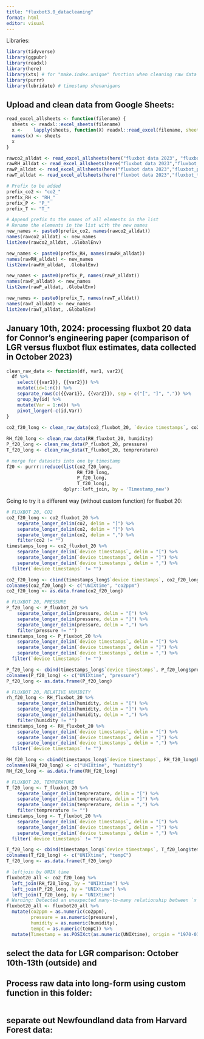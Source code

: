 ```yaml
---
title: "fluxbot3.0_datacleaning"
format: html
editor: visual
---
```


Libraries:

```r
library(tidyverse)
library(ggpubr)
library(readxl)
library(here)
library(xts) # for "make.index.unique" function when cleaning raw data
library(purrr)
library(lubridate) # timestamp shenanigans
```

## Upload and clean data from Google Sheets:

```r

read_excel_allsheets <- function(filename) {
  sheets <- readxl::excel_sheets(filename)
  x <-    lapply(sheets, function(X) readxl::read_excel(filename, sheet = X))
  names(x) <- sheets
  x
}

rawco2_alldat <- read_excel_allsheets(here("fluxbot data 2023", "fluxbot_co2.xlsx"))
rawRH_alldat <- read_excel_allsheets(here("fluxbot data 2023","fluxbot_humidity.xlsx")) 
rawP_alldat <- read_excel_allsheets(here("fluxbot data 2023","fluxbot_pressure.xlsx"))
rawT_alldat <- read_excel_allsheets(here("fluxbot data 2023","fluxbot_temperature.xlsx"))

# Prefix to be added
prefix_co2 <- "co2_"
prefix_RH <- "RH_"
prefix_P <- "P_"
prefix_T <- "T_"

# Append prefix to the names of all elements in the list
# Rename the elements in the list with the new names
new_names <- paste0(prefix_co2, names(rawco2_alldat))
names(rawco2_alldat) <- new_names
list2env(rawco2_alldat, .GlobalEnv)

new_names <- paste0(prefix_RH, names(rawRH_alldat))
names(rawRH_alldat) <- new_names
list2env(rawRH_alldat, .GlobalEnv)

new_names <- paste0(prefix_P, names(rawP_alldat))
names(rawP_alldat) <- new_names
list2env(rawP_alldat, .GlobalEnv)

new_names <- paste0(prefix_T, names(rawT_alldat))
names(rawT_alldat) <- new_names
list2env(rawT_alldat, .GlobalEnv)

```

## January 10th, 2024: processing fluxbot 20 data for Connor's engineering paper (comparison of LGR versus fluxbot flux estimates, data collected in October 2023)
```r

clean_raw_data <- function(df, var1, var2){
  df %>%     
    select({{var1}}, {{var2}}) %>%
    mutate(id=1:n()) %>% 
    separate_rows(c({{var1}}, {{var2}}), sep = c("[", "]", ",")) %>% 
    group_by(id) %>% 
    mutate(Var = 1:n()) %>% 
    pivot_longer(-c(id,Var))
}
                    
co2_f20_long <- clean_raw_data(co2_fluxbot_20, `device timestamps`, co2)

RH_f20_long <- clean_raw_data(RH_fluxbot_20, humidity)
P_f20_long <- clean_raw_data(P_fluxbot_20, pressure)
T_f20_long <- clean_raw_data(T_fluxbot_20, temprerature)

# merge for datasets into one by timestamp
f20 <- purrr::reduce(list(co2_f20_long,
                          RH_f20_long,
                          P_f20_long,
                          T_f20_long),
                     dplyr::left_join, by = 'Timestamp_new')
```

Going to try it a different way (without custom function) for fluxbot 20:
```r
# FLUXBOT 20, CO2
co2_f20_long <- co2_fluxbot_20 %>%
    separate_longer_delim(co2, delim = "[") %>%
    separate_longer_delim(co2, delim = "]") %>%
    separate_longer_delim(co2, delim = ",") %>% 
    filter(co2 != "")
timestamps_long <- co2_fluxbot_20 %>%
    separate_longer_delim(`device timestamps`, delim = "[") %>%
    separate_longer_delim(`device timestamps`, delim = "]") %>%
    separate_longer_delim(`device timestamps`, delim = ",") %>% 
  filter(`device timestamps` != "")

co2_f20_long <- cbind(timestamps_long$`device timestamps`, co2_f20_long$co2)
colnames(co2_f20_long) <- c("UNIXtime", "co2ppm")
co2_f20_long <- as.data.frame(co2_f20_long)

# FLUXBOT 20, PRESSURE
P_f20_long <- P_fluxbot_20 %>%
    separate_longer_delim(pressure, delim = "[") %>%
    separate_longer_delim(pressure, delim = "]") %>%
    separate_longer_delim(pressure, delim = ",") %>% 
    filter(pressure != "")
timestamps_long <- P_fluxbot_20 %>%
    separate_longer_delim(`device timestamps`, delim = "[") %>%
    separate_longer_delim(`device timestamps`, delim = "]") %>%
    separate_longer_delim(`device timestamps`, delim = ",") %>% 
  filter(`device timestamps` != "")

P_f20_long <- cbind(timestamps_long$`device timestamps`, P_f20_long$pressure)
colnames(P_f20_long) <- c("UNIXtime", "pressure")
P_f20_long <- as.data.frame(P_f20_long)

# FLUXBOT 20, RELATIVE HUMIDITY
rh_f20_long <- RH_fluxbot_20 %>%
    separate_longer_delim(humidity, delim = "[") %>%
    separate_longer_delim(humidity, delim = "]") %>%
    separate_longer_delim(humidity, delim = ",") %>% 
    filter(humidity != "")
timestamps_long <- RH_fluxbot_20 %>%
    separate_longer_delim(`device timestamps`, delim = "[") %>%
    separate_longer_delim(`device timestamps`, delim = "]") %>%
    separate_longer_delim(`device timestamps`, delim = ",") %>% 
  filter(`device timestamps` != "")

RH_f20_long <- cbind(timestamps_long$`device timestamps`, RH_f20_long$humidity)
colnames(RH_f20_long) <- c("UNIXtime", "humidity")
RH_f20_long <- as.data.frame(RH_f20_long)

# FLUXBOT 20, TEMPERATURE
T_f20_long <- T_fluxbot_20 %>%
    separate_longer_delim(temprerature, delim = "[") %>%
    separate_longer_delim(temprerature, delim = "]") %>%
    separate_longer_delim(temprerature, delim = ",") %>% 
    filter(temprerature != "")
timestamps_long <- T_fluxbot_20 %>%
    separate_longer_delim(`device timestamps`, delim = "[") %>%
    separate_longer_delim(`device timestamps`, delim = "]") %>%
    separate_longer_delim(`device timestamps`, delim = ",") %>% 
  filter(`device timestamps` != "")

T_f20_long <- cbind(timestamps_long$`device timestamps`, T_f20_long$temprerature)
colnames(T_f20_long) <- c("UNIXtime", "tempC")
T_f20_long <- as.data.frame(T_f20_long)

# leftjoin by UNIX time
fluxbot20_all <- co2_f20_long %>% 
  left_join(RH_f20_long, by = "UNIXtime") %>% 
  left_join(P_f20_long, by = "UNIXtime") %>% 
  left_join(T_f20_long, by = "UNIXtime")
# Warning: Detected an unexpected many-to-many relationship between `x` and `y`
fluxbot20_all <- fluxbot20_all %>% 
  mutate(co2ppm = as.numeric(co2ppm),
         pressure = as.numeric(pressure),
         humidity = as.numeric(humidity),
         tempC = as.numeric(tempC)) %>% 
  mutate(Timestamp = as.POSIXct(as.numeric(UNIXtime), origin = "1970-01-01"))
```

## select the data for LGR comparison: October 10th-13th (outside) and 

## Process raw data into long-form using custom function in this folder:

```r

```

## separate out Newfoundland data from Harvard Forest data:

```r

```
